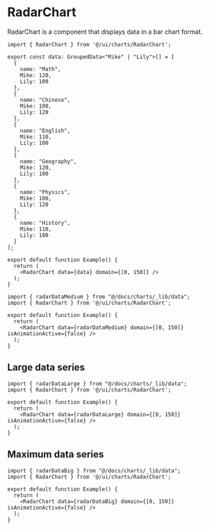 # RadarChart

RadarChart is a component that displays data in a bar chart format.

```tsx preview
import { RadarChart } from '@/ui/charts/RadarChart';

export const data: GroupedData<"Mike" | "Lily">[] = [
  {
    name: "Math",
    Mike: 120,
    Lily: 100
  },
  {
    name: "Chinese",
    Mike: 100,
    Lily: 120
  },
  {
    name: "English",
    Mike: 110,
    Lily: 100
  },
  {
    name: "Geography",
    Mike: 120,
    Lily: 100
  },
  {
    name: "Physics",
    Mike: 100,
    Lily: 120
  },
  {
    name: "History",
    Mike: 110,
    Lily: 100
  }
];

export default function Example() {
  return (
    <RadarChart data={data} domain={[0, 150]} />
  );
}
```

```tsx preview
import { radarDataMedium } from "@/docs/charts/_lib/data";
import { RadarChart } from '@/ui/charts/RadarChart';

export default function Example() {
  return (
    <RadarChart data={radarDataMedium} domain={[0, 150]} isAnimationActive={false} />
  );
}
```

## Large data series

```tsx preview
import { radarDataLarge } from "@/docs/charts/_lib/data";
import { RadarChart } from '@/ui/charts/RadarChart';

export default function Example() {
  return (
    <RadarChart data={radarDataLarge} domain={[0, 150]} isAnimationActive={false} />
  );
}
```

## Maximum data series

```tsx preview
import { radarDataBig } from "@/docs/charts/_lib/data";
import { RadarChart } from '@/ui/charts/RadarChart';

export default function Example() {
  return (
    <RadarChart data={radarDataBig} domain={[0, 150]} isAnimationActive={false} />
  );
}
```